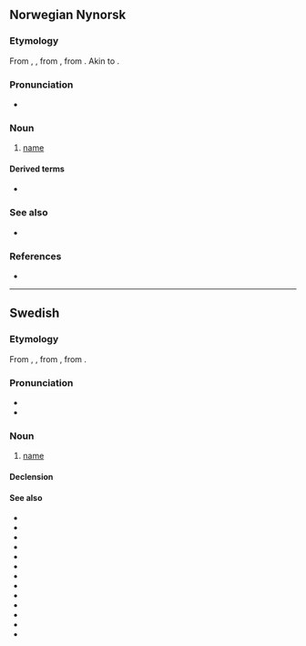 {{also|nämn}}
==Norwegian Nynorsk==

===Etymology===
From {{inh|nn|non|namn}}, {{m|non|nafn}}, from {{inh|nn|gem-pro|*namô}}, from {{inh|nn|ine-pro|*h₁nómn̥}}. Akin to {{cog|en|name}}.

===Pronunciation===
* {{IPA|no|/nɑmn/}}

===Noun===
{{nn-noun-n1}}

# [[name]]
#: {{usex|nn|Kva er '''namnet''' ditt?|inline=1|What is your '''name'''?}}

====Derived terms====
* {{l|nn|stadnamn}}

===See also===
* {{l-nb|navn}}

===References===
* {{R:Dokpro|lang=nn}}

----

==Swedish==

===Etymology===
From {{inh|sv|non|namn}}, {{m|non|nafn}}, from {{inh|sv|gem-pro|*namô}}, from {{inh|sv|ine-pro|*h₁nómn̥}}.

===Pronunciation===
* {{IPA|sv|/namn/}}
* {{audio|sv|Sv-namn.ogg|audio}}

===Noun===
{{sv-noun|n}}

# [[name]]

====Declension====
{{sv-infl-noun-n-zero}}

====See also====
* {{l|sv|domännamn}}
* {{l|sv|dopnamn}}
* {{l|sv|efternamn}}
* {{l|sv|förnamn}}
* {{l|sv|heta}}
* {{l|sv|kalla}}
* {{l|sv|nämligen}}
* {{l|sv|nämna}}
* {{l|sv|nämnare}}
* {{l|sv|nämnd}}
* {{l|sv|namne}}
* {{l|sv|namnge}}
* {{l|sv|namngivning}}
